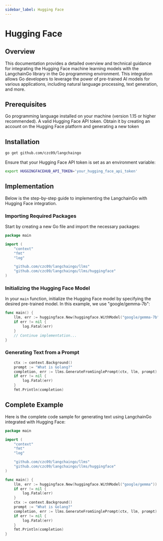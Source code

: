 ```yaml
---
sidebar_label: Hugging Face
---
```


# Hugging Face

## Overview

This documentation provides a detailed overview and technical guidance for integrating the Hugging Face machine learning models with the LangchainGo library in the Go programming environment. This integration allows Go developers to leverage the power of pre-trained AI models for various applications, including natural language processing, text generation, and more.

## Prerequisites
Go programming language installed on your machine (version 1.15 or higher recommended).
A valid Hugging Face API token. Obtain it by creating an account on the Hugging Face platform and generating a new token

## Installation

```bash
go get github.com/czc09/langchaingo
```
Ensure that your Hugging Face API token is set as an environment variable:

```bash
export HUGGINGFACEHUB_API_TOKEN='your_hugging_face_api_token'
```

## Implementation
Below is the step-by-step guide to implementing the LangchainGo with Hugging Face integration.
### Importing Required Packages
Start by creating a new Go file and import the necessary packages:

```go
package main

import (
	"context"
	"fmt"
	"log"

	"github.com/czc09/langchaingo/llms"
	"github.com/czc09/langchaingo/llms/huggingface"
)
```

### Initializing the Hugging Face Model
In your `main` function, initialize the Hugging Face model by specifying the desired pre-trained model. In this example, we use "google/gemma-7b":
```go
func main() {
	llm, err := huggingface.New(huggingface.WithModel("google/gemma-7b"))
	if err != nil {
		log.Fatal(err)
	}
	// Continue implementation...
}
```

### Generating Text from a Prompt
```go 
	ctx := context.Background()
	prompt := "What is Golang?"
	completion, err := llms.GenerateFromSinglePrompt(ctx, llm, prompt)
	if err != nil {
		log.Fatal(err)
	}
	fmt.Println(completion)
```

## Complete Example
Here is the complete code sample for generating text using LangchainGo integrated with Hugging Face:
```go
package main

import (
	"context"
	"fmt"
	"log"

	"github.com/czc09/langchaingo/llms"
	"github.com/czc09/langchaingo/llms/huggingface"
)

func main() {
	llm, err := huggingface.New(huggingface.WithModel("google/gemma"))
	if err != nil {
		log.Fatal(err)
	}
	ctx := context.Background()
	prompt := "What is Golang?"
	completion, err := llms.GenerateFromSinglePrompt(ctx, llm, prompt)
	if err != nil {
		log.Fatal(err)
	}
	fmt.Println(completion)
}
```
